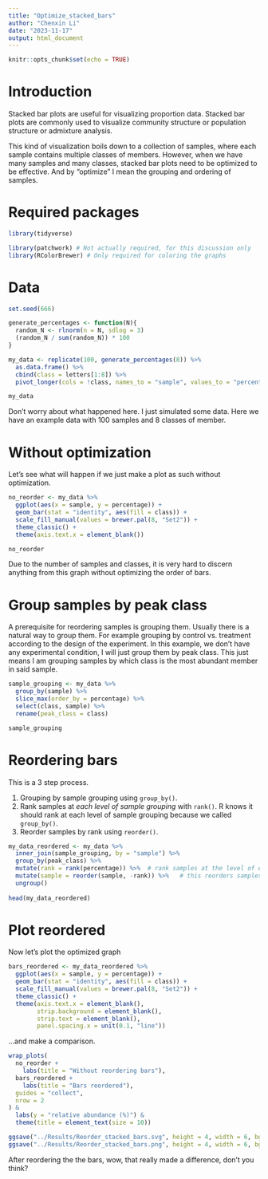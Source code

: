 ---
title: "Optimize_stacked_bars"
author: "Chenxin Li"
date: "2023-11-17"
output: html_document
---

```{r setup, include=FALSE}
knitr::opts_chunk$set(echo = TRUE)
```

# Introduction 
Stacked bar plots are useful for visualizing proportion data. 
Stacked bar plots are commonly used to visualize community structure or population structure or admixture analysis. 

This kind of visualization boils down to a collection of samples, where each sample contains multiple classes of members. 
However, when we have many samples and many classes, stacked bar plots need to be optimized to be effective. 
And by "optimize" I mean the grouping and ordering of samples. 

# Required packages 
```{r}
library(tidyverse)

library(patchwork) # Not actually required, for this discussion only 
library(RColorBrewer) # Only required for coloring the graphs 
```

# Data 
```{r}
set.seed(666)
```

```{r}
generate_percentages <- function(N){
  random_N <- rlnorm(n = N, sdlog = 3)
  (random_N / sum(random_N)) * 100
} 

my_data <- replicate(100, generate_percentages(8)) %>% 
  as.data.frame() %>%
  cbind(class = letters[1:8]) %>% 
  pivot_longer(cols = !class, names_to = "sample", values_to = "percentage")

my_data
```
Don't worry about what happened here. I just simulated some data. 
Here we have an example data with 100 samples and 8 classes of member. 

# Without optimization 
Let's see what will happen if we just make a plot as such without optimization.
```{r}
no_reorder <- my_data %>% 
  ggplot(aes(x = sample, y = percentage)) +
  geom_bar(stat = "identity", aes(fill = class)) +
  scale_fill_manual(values = brewer.pal(8, "Set2")) +
  theme_classic() +
  theme(axis.text.x = element_blank())

no_reorder
```
Due to the number of samples and classes, it is very hard to discern anything from this graph without optimizing the order of bars. 

# Group samples by peak class 
A prerequisite for reordering samples is grouping them. 
Usually there is a natural way to group them.
For example grouping by control vs. treatment according to the design of the experiment. 
In this example, we don't have any experimental condition, I will just group them by peak class. 
This just means I am grouping samples by which class is the most abundant member in said sample. 

```{r}
sample_grouping <- my_data %>% 
  group_by(sample) %>% 
  slice_max(order_by = percentage) %>% 
  select(class, sample) %>% 
  rename(peak_class = class)

sample_grouping
```

# Reordering bars 
This is a 3 step process. 

1. Grouping by sample grouping using `group_by()`.
2. Rank samples at _each level of sample grouping_ with `rank()`. R knows it should rank at each level of sample grouping because we called `group_by()`.
3. Reorder samples by rank using `reorder()`. 

```{r}
my_data_reordered <- my_data %>% 
  inner_join(sample_grouping, by = "sample") %>% 
  group_by(peak_class) %>% 
  mutate(rank = rank(percentage)) %>%  # rank samples at the level of each peak subtype
  mutate(sample = reorder(sample, -rank)) %>%   # this reorders samples
  ungroup()
  
head(my_data_reordered)
```

# Plot reordered 
Now let's plot the optimized graph 
```{r}
bars_reordered <- my_data_reordered %>% 
  ggplot(aes(x = sample, y = percentage)) +
  geom_bar(stat = "identity", aes(fill = class)) +
  scale_fill_manual(values = brewer.pal(8, "Set2")) +
  theme_classic() +
  theme(axis.text.x = element_blank(),
        strip.background = element_blank(),
        strip.text = element_blank(),
        panel.spacing.x = unit(0.1, "line")) 
```

...and make a comparison. 

```{r}
wrap_plots(
  no_reorder +
    labs(title = "Without reordering bars"),
  bars_reordered +
    labs(title = "Bars reordered"), 
  guides = "collect",
  nrow = 2
) &
  labs(y = "relative abundance (%)") &
  theme(title = element_text(size = 10))

ggsave("../Results/Reorder_stacked_bars.svg", height = 4, width = 6, bg = "white")
ggsave("../Results/Reorder_stacked_bars.png", height = 4, width = 6, bg = "white")
```

After reordering the the bars, wow, that really made a difference, don't you think? 
